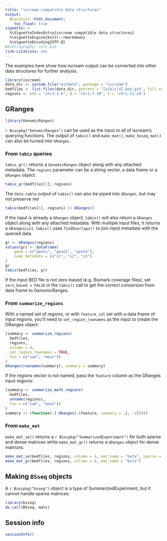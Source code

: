 ```yaml
---
title: "iscream compatible data structures"
output:
  BiocStyle::html_document:
    toc_float: true
vignette: >
  %\VignetteIndexEntry{iscream compatible data structures}
  %\VignetteEngine{knitr::rmarkdown}
  %\VignetteEncoding{UTF-8}
#bibliography: refs.bib
link-citations: yes
---
```


The examples here show how iscream output can be converted into other data
structures for further analysis.

```r
library(iscream)
data_dir <- system.file("extdata", package = "iscream")
bedfiles <- list.files(data_dir, pattern = "[a|b|c|d].bed.gz$", full.names = TRUE)
regions <- c(A = "chr1:1-6", B = "chr1:7-10", C = "chr1:11-14")
```

## GRanges

```r
library(GenomicRanges)
```

`r Biocpkg("GenomicRanges")` can be used as the input to all of iscream's
querying functions. The output of `tabix()` and `make_mat()`, `make_bsseq_mat()`
can also be turned into `GRanges`.

### From `tabix` queries

`tabix_gr()` returns a `GenomicRanges` object along with any attached metadata.
The `regions` parameter can be a string vector, a data frame or a `GRanges`
object.

```r
tabix_gr(bedfiles[1], regions)
```

The `data.table` output of `tabix()` can also be piped into `GRanges`, but may
not preserve me

```r
tabix(bedfiles[1], regions) |> GRanges()
```

If the input is already a `GRanges` object, `tabix()` will also return a
`GRanges` object along with any attached metadata. With multiple input files, it
returns a `GRangesList`. `tabix()` uses `findOverlaps()` to join input metadata
with the queried data.

```r
gr <- GRanges(regions)
values(gr) <- DataFrame(
    gene = c("gene1", "gene2", "gene3"),
    some_metadata = c("s1", "s2", "s3")
)
gr
tabix(bedfiles, gr)
```

If the input BED file is not zero-based (e.g. Bismark coverage files), set
`zero_based = FALSE` in the `tabix()` call to get the correct conversion from
data frame to GenomicRanges.

### From `summarize_regions`

With a named set of regions, or with `feature_col` set with a data frame of
input regions, you'll need to `set_region_rownames` as the input to create the
GRanges object:

```r
(summary <- summarize_regions(
  bedfiles,
  regions,
  column = 4,
  set_region_rownames = TRUE,
  fun = c("sum", "mean"))
)
GRanges(rownames(summary), summary = summary)
```

If the regions vector is not named, pass the `feature` column as the GRanges
input regions:

```r
(summary <- summarize_meth_regions(
  bedfiles,
  unname(regions),
  fun = c("sum", "mean"))
)
summary |> (function(.) GRanges(.$feature, summary = .[, -1]))()
```

### From `make_mat`

`make_mat_se()` returns a `r Biocpkg("SummarizedExperiment")` for both sparse
and dense matrices while `make_mat_gr()` returns a `GRanges` object for dense
matrices.

```r
make_mat_se(bedfiles, regions, column = 4, mat_name = "beta", sparse = TRUE)
make_mat_gr(bedfiles, regions, column = 4, mat_name = "beta")
```

## Making `BSseq` objects

A `r Biocpkg("bsseq")` object is a type of SummarizedExperiment, but it cannot
handle sparse matrices:

```r
library(bsseq)
do.call(BSseq, mats)
```

## Session info

```r
sessionInfo()
```
